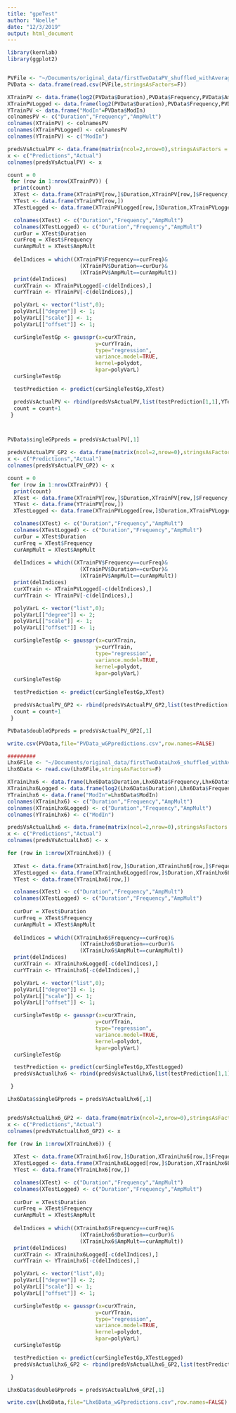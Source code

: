 ```yaml
---
title: "gpeTest"
author: "Noelle"
date: "12/3/2019"
output: html_document
---
```



```r
library(kernlab)	
library(ggplot2)


PVFile <- "~/Documents/original_data/firstTwoDataPV_shuffled_withAverages_notLogged.csv"	
PVData <- data.frame(read.csv(PVFile,stringsAsFactors=F))

XTrainPV <- data.frame(log2(PVData$Duration),PVData$Frequency,PVData$AmpMult)	
XTrainPVLogged <- data.frame(log2(PVData$Duration),PVData$Frequency,PVData$AmpMult)	
YTrainPV <- data.frame("ModIn"=PVData$ModIn)
colnamesPV <- c("Duration","Frequency","AmpMult")
colnames(XTrainPV) <- colnamesPV
colnames(XTrainPVLogged) <- colnamesPV
colnames(YTrainPV) <- c("ModIn")

predsVsActualPV <- data.frame(matrix(ncol=2,nrow=0),stringsAsFactors = F)
x <- c("Predictions","Actual")
colnames(predsVsActualPV) <- x

count = 0
 for (row in 1:nrow(XTrainPV)) {
  print(count)
  XTest <- data.frame(XTrainPV[row,]$Duration,XTrainPV[row,]$Frequency,XTrainPV[row,]$AmpMult)
  YTest <- data.frame(YTrainPV[row,])
  XTestLogged <- data.frame(XTrainPVLogged[row,]$Duration,XTrainPVLogged[row,]$Frequency,XTrainPVLogged[row,]$AmpMult)

  colnames(XTest) <- c("Duration","Frequency","AmpMult")
  colnames(XTestLogged) <- c("Duration","Frequency","AmpMult")
  curDur = XTest$Duration
  curFreq = XTest$Frequency
  curAmpMult = XTest$AmpMult
  
  delIndices = which((XTrainPV$Frequency==curFreq)&
                       (XTrainPV$Duration==curDur)&
                       (XTrainPV$AmpMult==curAmpMult))
  print(delIndices)
  curXTrain <- XTrainPVLogged[-c(delIndices),]
  curYTrain <- YTrainPV[-c(delIndices),]

  polyVarL <- vector("list",0);
  polyVarL[["degree"]] <- 1;
  polyVarL[["scale"]] <- 1;
  polyVarL[["offset"]] <- 1;

  curSingleTestGp <- gausspr(x=curXTrain,
                            y=curYTrain,
                            type="regression",
                            variance.model=TRUE,
                            kernel=polydot,
                            kpar=polyVarL)
  curSingleTestGp

  testPrediction <- predict(curSingleTestGp,XTest)

  predsVsActualPV <- rbind(predsVsActualPV,list(testPrediction[1,1],YTest[1,1]))
  count = count+1
 }



PVData$singleGPpreds = predsVsActualPV[,1]

predsVsActualPV_GP2 <- data.frame(matrix(ncol=2,nrow=0),stringsAsFactors = F)
x <- c("Predictions","Actual")
colnames(predsVsActualPV_GP2) <- x

count = 0
 for (row in 1:nrow(XTrainPV)) {
  print(count)
  XTest <- data.frame(XTrainPV[row,]$Duration,XTrainPV[row,]$Frequency,XTrainPV[row,]$AmpMult)
  YTest <- data.frame(YTrainPV[row,])
  XTestLogged <- data.frame(XTrainPVLogged[row,]$Duration,XTrainPVLogged[row,]$Frequency,XTrainPVLogged[row,]$AmpMult)

  colnames(XTest) <- c("Duration","Frequency","AmpMult")
  colnames(XTestLogged) <- c("Duration","Frequency","AmpMult")
  curDur = XTest$Duration
  curFreq = XTest$Frequency
  curAmpMult = XTest$AmpMult
  
  delIndices = which((XTrainPV$Frequency==curFreq)&
                       (XTrainPV$Duration==curDur)&
                       (XTrainPV$AmpMult==curAmpMult))
  print(delIndices)
  curXTrain <- XTrainPVLogged[-c(delIndices),]
  curYTrain <- YTrainPV[-c(delIndices),]

  polyVarL <- vector("list",0);
  polyVarL[["degree"]] <- 2;
  polyVarL[["scale"]] <- 1;
  polyVarL[["offset"]] <- 1;

  curSingleTestGp <- gausspr(x=curXTrain,
                            y=curYTrain,
                            type="regression",
                            variance.model=TRUE,
                            kernel=polydot,
                            kpar=polyVarL)
  curSingleTestGp

  testPrediction <- predict(curSingleTestGp,XTest)

  predsVsActualPV_GP2 <- rbind(predsVsActualPV_GP2,list(testPrediction[1,1],YTest[1,1]))
  count = count+1
 }

PVData$doubleGPpreds = predsVsActualPV_GP2[,1]

```

```r
write.csv(PVData,file="PVData_wGPpredictions.csv",row.names=FALSE)
```


```r
#########
Lhx6File <- "~/Documents/original_data/firstTwoDataLhx6_shuffled_withAverages_notLogged.csv"	
Lhx6Data <- read.csv(Lhx6File,stringsAsFactors=F)	

XTrainLhx6 <- data.frame(Lhx6Data$Duration,Lhx6Data$Frequency,Lhx6Data$AmpMult)	
XTrainLhx6Logged <- data.frame(log2(Lhx6Data$Duration),Lhx6Data$Frequency,Lhx6Data$AmpMult)
YTrainLhx6 <- data.frame("ModIn"=Lhx6Data$ModIn)
colnames(XTrainLhx6) <- c("Duration","Frequency","AmpMult")
colnames(XTrainLhx6Logged) <- c("Duration","Frequency","AmpMult")
colnames(YTrainLhx6) <- c("ModIn")

predsVsActualLhx6 <- data.frame(matrix(ncol=2,nrow=0),stringsAsFactors = F)
x <- c("Predictions","Actual")
colnames(predsVsActualLhx6) <- x

for (row in 1:nrow(XTrainLhx6)) {
  
  XTest <- data.frame(XTrainLhx6[row,]$Duration,XTrainLhx6[row,]$Frequency,XTrainLhx6[row,]$AmpMult)
  XTestLogged <- data.frame(XTrainLhx6Logged[row,]$Duration,XTrainLhx6Logged[row,]$Frequency,XTrainLhx6Logged[row,]$AmpMult)
  YTest <- data.frame(YTrainLhx6[row,])

  colnames(XTest) <- c("Duration","Frequency","AmpMult")
  colnames(XTestLogged) <- c("Duration","Frequency","AmpMult")
  
  curDur = XTest$Duration
  curFreq = XTest$Frequency
  curAmpMult = XTest$AmpMult
  
  delIndices = which((XTrainLhx6$Frequency==curFreq)&
                       (XTrainLhx6$Duration==curDur)&
                       (XTrainLhx6$AmpMult==curAmpMult))
  print(delIndices)
  curXTrain <- XTrainLhx6Logged[-c(delIndices),]
  curYTrain <- YTrainLhx6[-c(delIndices),]

  polyVarL <- vector("list",0);
  polyVarL[["degree"]] <- 1;
  polyVarL[["scale"]] <- 1;
  polyVarL[["offset"]] <- 1;

  curSingleTestGp <- gausspr(x=curXTrain,
                            y=curYTrain,
                            type="regression",
                            variance.model=TRUE,
                            kernel=polydot,
                            kpar=polyVarL)
  curSingleTestGp

  testPrediction <- predict(curSingleTestGp,XTestLogged)
  predsVsActualLhx6 <- rbind(predsVsActualLhx6,list(testPrediction[1,1],YTest[1,1]))

 }

Lhx6Data$singleGPpreds = predsVsActualLhx6[,1]


predsVsActualLhx6_GP2 <- data.frame(matrix(ncol=2,nrow=0),stringsAsFactors = F)
x <- c("Predictions","Actual")
colnames(predsVsActualLhx6_GP2) <- x

for (row in 1:nrow(XTrainLhx6)) {
  
  XTest <- data.frame(XTrainLhx6[row,]$Duration,XTrainLhx6[row,]$Frequency,XTrainLhx6[row,]$AmpMult)
  XTestLogged <- data.frame(XTrainLhx6Logged[row,]$Duration,XTrainLhx6Logged[row,]$Frequency,XTrainLhx6Logged[row,]$AmpMult)
  YTest <- data.frame(YTrainLhx6[row,])

  colnames(XTest) <- c("Duration","Frequency","AmpMult")
  colnames(XTestLogged) <- c("Duration","Frequency","AmpMult")
  
  curDur = XTest$Duration
  curFreq = XTest$Frequency
  curAmpMult = XTest$AmpMult
  
  delIndices = which((XTrainLhx6$Frequency==curFreq)&
                       (XTrainLhx6$Duration==curDur)&
                       (XTrainLhx6$AmpMult==curAmpMult))
  print(delIndices)
  curXTrain <- XTrainLhx6Logged[-c(delIndices),]
  curYTrain <- YTrainLhx6[-c(delIndices),]

  polyVarL <- vector("list",0);
  polyVarL[["degree"]] <- 2;
  polyVarL[["scale"]] <- 1;
  polyVarL[["offset"]] <- 1;

  curSingleTestGp <- gausspr(x=curXTrain,
                            y=curYTrain,
                            type="regression",
                            variance.model=TRUE,
                            kernel=polydot,
                            kpar=polyVarL)
  curSingleTestGp

  testPrediction <- predict(curSingleTestGp,XTestLogged)
  predsVsActualLhx6_GP2 <- rbind(predsVsActualLhx6_GP2,list(testPrediction[1,1],YTest[1,1]))

 }

Lhx6Data$doubleGPpreds = predsVsActualLhx6_GP2[,1]

write.csv(Lhx6Data,file="Lhx6Data_wGPpredictions.csv",row.names=FALSE)
```


